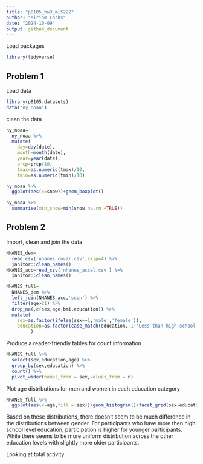 ```yaml
---
title: "p8105_hw3_ml5222"
author: "Miriam Lachs"
date: "2024-10-09"
output: github_document
---
```


Load packages
```r
library(tidyverse)
```


## Problem 1 

Load data 
```r
library(p8105.datasets)
data("ny_noaa")

```

clean the data
```r
ny_noaa=
  ny_noaa %>% 
  mutate(
    day=day(date),
    month=month(date),
    year=year(date),
    prcp=prcp/10,
    tmax=as.numeric(tmax)/10,
    tmin=as.numeric(tmin)/10)
```

```r
ny_noaa %>% 
  ggplot(aes(x=snow))+geom_boxplot()

ny_noaa %>% 
  summarise(min_snow=min(snow,na.rm =TRUE))
```

## Problem 2 


Import, clean and join the data 
```r
NHANES_dem=
  read_csv('nhanes_covar.csv',skip=4) %>% 
  janitor::clean_names()
NHANES_acc=read_csv('nhanes_accel.csv') %>% 
  janitor::clean_names()

NHANES_full=
  NHANES_dem %>% 
  left_join(NHANES_acc,'seqn') %>% 
  filter(age>21) %>% 
  drop_na(,c(sex,age,bmi,education)) %>% 
  mutate(
    sex=as.factor(ifelse(sex==1,'male','female')),
    education=as.factor(case_match(education, 1~'Less than high school',2~'High school equivalent',3~'More than high school'))
         )

```

Produce a reader-friendly tables for count information 
```r
NHANES_full %>% 
  select(sex,education,age) %>% 
  group_by(sex,education) %>% 
  count() %>% 
  pivot_wider(names_from = sex,values_from = n)
```

Plot age distributions for men and women in each education category
```r

NHANES_full %>% 
  ggplot(aes(x=age,fill = sex))+geom_histogram()+facet_grid(sex~education)
```

Based on these distributions, there doesn't seem to be much difference in the distributions between gender. For participants who have more then high school level education, participation is higher for younger participants. While 
there seems to be more uniform distribution across the other education levels with slightly more older participants. 

Looking at total activity 
```r

```

